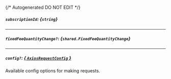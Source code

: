 {/* Autogenerated DO NOT EDIT  */}

##### `subscriptionId`: *{`string`}*

---
##### `fixedFeeQuantityChange?`: *{`shared.FixedFeeQuantityChange`}*
<Collapsible>
    <FixedFeeQuantityChange/>
</Collapsible>

---
##### `config?`: [*{ `AxiosRequestConfig` }*](https://axios-http.com/docs/req_config)
Available config options for making requests.


